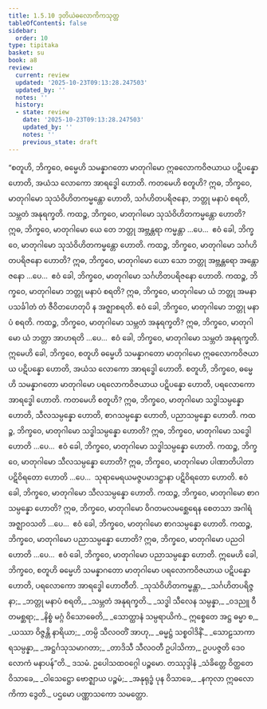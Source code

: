 ```yaml
---
title: 1.5.10 ဒုတိယဲဓလောကိကသုတ္တ
tableOfContents: false
sidebar:
  order: 10
type: tipitaka
basket: su
book: a8
review:
  current: review
  updated: '2025-10-23T09:13:28.247503'
  updated_by: ''
  notes: ''
  history:
  - state: review
    date: '2025-10-23T09:13:28.247503'
    updated_by: ''
    notes: ''
    previous_state: draft
---
```



<ReviewStatus review={frontmatter.review} showDetails={true} />

<HypothesisAnnotation frontmatter={frontmatter} />

<DynamicBreadcrumb />

<Division number="50" book="a8" e="ch" v="17" p="99">

<Paragraph number="506" book="a8">
“စတူဟိ, ဘိက္ခဝေ, ဓမ္မေဟိ သမန္နာဂတော မာတုဂါမော ဣဓလောကဝိဇယာယ ပဋိပန္နော ဟောတိ, အယံသ လောကော အာရဒ္ဓေါ ဟောတိ. ကတမေဟိ စတူဟိ? ဣဓ, ဘိက္ခဝေ, မာတုဂါမော သုသံဝိဟိတကမ္မန္တော ဟောတိ, သင်္ဂဟိတပရိဇနော, ဘတ္တု မနာပံ စရတိ, သမ္ဘတံ အနုရက္ခတိ.
</Paragraph>

<Paragraph number="507" book="a8">
ကထဉ္စ, ဘိက္ခဝေ, မာတုဂါမော သုသံဝိဟိတကမ္မန္တော ဟောတိ? ဣဓ, ဘိက္ခဝေ, မာတုဂါမော ယေ တေ ဘတ္တု အဗ္ဘန္တရာ ကမ္မန္တာ …ပေ…  ဧဝံ ခေါ, ဘိက္ခဝေ, မာတုဂါမော သုသံဝိဟိတကမ္မန္တော ဟောတိ.
</Paragraph>

<Paragraph number="508" book="a8">
ကထဉ္စ, ဘိက္ခဝေ, မာတုဂါမော သင်္ဂဟိတပရိဇနော ဟောတိ? ဣဓ, ဘိက္ခဝေ, မာတုဂါမော ယော သော ဘတ္တု အဗ္ဘန္တရော အန္တောဇနော …ပေ…  ဧဝံ ခေါ, ဘိက္ခဝေ, မာတုဂါမော သင်္ဂဟိတပရိဇနော ဟောတိ.
</Paragraph>

<Paragraph number="509" book="a8">
ကထဉ္စ, ဘိက္ခဝေ, မာတုဂါမော ဘတ္တု မနာပံ စရတိ? ဣဓ, ဘိက္ခဝေ, မာတုဂါမော ယံ ဘတ္တု အမနာပသင်္ခါတံ တံ ဇီဝိတဟေတုပိ န အဇ္ဈာစရတိ. ဧဝံ ခေါ, ဘိက္ခဝေ, မာတုဂါမော ဘတ္တု မနာပံ စရတိ.
</Paragraph>

<Paragraph number="510" book="a8">
ကထဉ္စ, ဘိက္ခဝေ, မာတုဂါမော သမ္ဘတံ အနုရက္ခတိ? ဣဓ, ဘိက္ခဝေ, မာတုဂါမော ယံ ဘတ္တာ အာဟရတိ …ပေ…  ဧဝံ ခေါ, ဘိက္ခဝေ, မာတုဂါမော သမ္ဘတံ အနုရက္ခတိ. ဣမေဟိ ခေါ, ဘိက္ခဝေ, စတူဟိ ဓမ္မေဟိ သမန္နာဂတော မာတုဂါမော ဣဓလောကဝိဇယာယ ပဋိပန္နော ဟောတိ, အယံသ လောကော အာရဒ္ဓေါ ဟောတိ.
</Paragraph>

<Paragraph number="511" book="a8">
စတူဟိ, ဘိက္ခဝေ, ဓမ္မေဟိ သမန္နာဂတော မာတုဂါမော ပရလောကဝိဇယာယ ပဋိပန္နော ဟောတိ, ပရလောကော အာရဒ္ဓေါ ဟောတိ. ကတမေဟိ စတူဟိ? ဣဓ, ဘိက္ခဝေ, မာတုဂါမော သဒ္ဓါသမ္ပန္နော ဟောတိ, သီလသမ္ပန္နော ဟောတိ, စာဂသမ္ပန္နော ဟောတိ, ပညာသမ္ပန္နော ဟောတိ.
</Paragraph>

<Paragraph number="512" book="a8">
ကထဉ္စ, ဘိက္ခဝေ, မာတုဂါမော သဒ္ဓါသမ္ပန္နော ဟောတိ? ဣဓ, ဘိက္ခဝေ, မာတုဂါမော သဒ္ဓေါ ဟောတိ …ပေ…  ဧဝံ ခေါ, ဘိက္ခဝေ, မာတုဂါမော သဒ္ဓါသမ္ပန္နော ဟောတိ.
</Paragraph>

<Paragraph number="513" book="a8">
ကထဉ္စ, ဘိက္ခဝေ, မာတုဂါမော သီလသမ္ပန္နော ဟောတိ? ဣဓ, ဘိက္ခဝေ, မာတုဂါမော ပါဏာတိပါတာ ပဋိဝိရတော ဟောတိ …ပေ…  သုရာမေရယမဇ္ဇပမာဒဋ္ဌာနာ ပဋိဝိရတော ဟောတိ. ဧဝံ ခေါ, ဘိက္ခဝေ, မာတုဂါမော သီလသမ္ပန္နော ဟောတိ.
</Paragraph>

<Paragraph number="514" book="a8">
ကထဉ္စ, ဘိက္ခဝေ, မာတုဂါမော စာဂသမ္ပန္နော ဟောတိ? ဣဓ, ဘိက္ခဝေ, မာတုဂါမော ဝိဂတမလမစ္ဆေရေန စေတသာ အဂါရံ အဇ္ဈာဝသတိ …ပေ…  ဧဝံ ခေါ, ဘိက္ခဝေ, မာတုဂါမော စာဂသမ္ပန္နော ဟောတိ.
</Paragraph>

<Paragraph number="515" book="a8">
ကထဉ္စ, ဘိက္ခဝေ, မာတုဂါမော ပညာသမ္ပန္နော ဟောတိ? ဣဓ, ဘိက္ခဝေ, မာတုဂါမော ပညဝါ ဟောတိ …ပေ…  ဧဝံ ခေါ, ဘိက္ခဝေ, မာတုဂါမော ပညာသမ္ပန္နော ဟောတိ. ဣမေဟိ ခေါ, ဘိက္ခဝေ, စတူဟိ ဓမ္မေဟိ သမန္နာဂတော မာတုဂါမော ပရလောကဝိဇယာယ ပဋိပန္နော ဟောတိ, ပရလောကော အာရဒ္ဓေါ ဟောတီတိ.
</Paragraph>

<Paragraph number="516" type="verses" book="a8">
_သုသံဝိဟိတကမ္မန္တာ,_  
_သင်္ဂဟိတပရိဇ္ဇနာ;_  
_ဘတ္တု မနာပံ စရတိ,_  
_သမ္ဘတံ အနုရက္ခတိ._  

</Paragraph>

<Paragraph number="517" type="verses" book="a8">
_သဒ္ဓါ သီလေန သမ္ပန္နာ,_  
_ဝဒညူ ဝီတမစ္ဆရာ;_  
_နိစ္စံ မဂ္ဂံ ဝိသောဓေတိ,_  
_သောတ္ထာနံ သမ္ပရာယိကံ._  

</Paragraph>

<Paragraph number="518" type="verses" book="a8">
ဣစ္စေတေ အဋ္ဌ ဓမ္မာ စ,_  
_ယဿာ ဝိဇ္ဇန္တိ နာရိယာ;_  
_တမ္ပိ သီလဝတိံ အာဟု,_  
_ဓမ္မဋ္ဌံ သစ္စဝါဒိနိံ._  

</Paragraph>

<Paragraph number="519" type="verses" book="a8">
_သောဠသာကာရသမ္ပန္နာ,_  
_အဋ္ဌင်္ဂသုသမာဂတာ;_  
_တာဒိသီ သီလဝတီ ဥပါသိကာ,_  
ဥပပဇ္ဇတိ ဒေဝလောကံ မနာပန်”တိ._  


</Paragraph>
</Division>

<Paragraph number="520" type="center" book="a8">
ဒသမံ.



</Paragraph>

<Paragraph number="521" type="center" book="a8">
ဥပေါသထဝဂ္ဂေါ ပဉ္စမော.



</Paragraph>

<Paragraph number="522" type="center" book="a8">
တဿုဒ္ဒါနံ


</Paragraph>

<Paragraph number="523" type="verses" book="a8">
_သံခိတ္တေ ဝိတ္ထတေ ဝိသာခေ,_  
_ဝါသေဋ္ဌော ဗောဇ္ဈာယ ပဉ္စမံ;_  
_အနုရုဒ္ဓံ ပုန ဝိသာခေ,_  
_နကုလာ ဣဓလောကိကာ ဒွေတိ._  


</Paragraph>

<Paragraph number="524" type="center" book="a8">
ပဌမော ပဏ္ဏာသကော သမတ္တော.
</Paragraph>